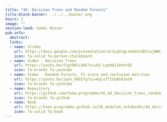 ```yaml
---
title: "4D: Decision Trees and Random Forests"
title-block-banner: ../../../banner.png
hours: 3
image: ""
session-lead: Sammi Rosser
pub-info:
  abstract: 
  links:
  - name: Slides
    url: https://docs.google.com/presentation/d/1LgVvgLzm4dxCdDCusjWWC_SBrtXhhCPchHXK4oI0kWU/edit?usp=sharing
    icon: fa-solid fa-person-chalkboard
  - name: Video - Decision Trees
    url: https://youtu.be/fzgtDKCLGHI?si=81-Lqz0A110nUrEG
    icon: fa-brands fa-youtube
  - name: Video - Random Forests, F1 score and confusion matrices
    url: https://youtu.be/jqvn_OXbIfg?si=KyLxfT1VuBYAJwtH
    icon: fa-brands fa-youtube
  - name: Repository
    url: https://github.com/hsma-programme/h6_4d_decision_trees_random_forests
    icon: fa-brands fa-github
  - name: Book
    url: https://hsma-programme.github.io/h6_module4_notebooks/4d_decision_tree_titanic.html
    icon: fa-solid fa-book
---
```

